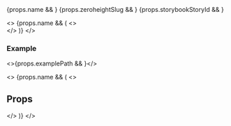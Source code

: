 
<div style={{ display: "flex", gap: 24, flexWrap: "wrap" }}>
  {props.name && <ExternalLinkCard type="github" componentName={props.name} />}
  {props.zeroheightSlug && <ExternalLinkCard type="zeroheight" slug={props.zeroheightSlug} />}
  {props.storybookStoryId && <ExternalLinkCard type="storybook" storyId={props.storybookStoryId} />}
</div>

<>
  {props.name && (
    <>
      <br />
      <ComponentHeader name={props.name} />
    </>
  )}
</>

### Example

<>{props.examplePath && <Canvas path={props.examplePath} />}</>

<>
  {props.name && (
    <>
      <h2>Props</h2>
      <PropTable name={props.name} />
    </>
  )}
</>

